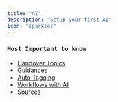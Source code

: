 ```yaml
---
title: "AI"
description: "Setup your first AI"
icon: "sparkles"
---
```


### `Most Important to know`

- [Handover Topics](/ai/handover-topics)
- [Guidances](/ai/guidances)
- [Auto Tagging](/ai/auto-tagging)
- [Workflows with AI](/ai/using-workflows)
- [Sources](/ai/sources/website)